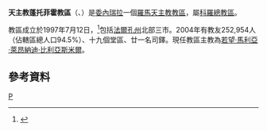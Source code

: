 {{Infobox Roman Catholic diocese
|Roman Catholic Diocese of = 天主教蓬托菲霍教區
|Latin name of diocese = Dioecesis Punctifixensis
|image =
|caption =
|location = [[委內瑞拉|委內瑞拉]]
|territory = [[法爾孔州|法爾孔州]]北部三市
|population = 252,954
|rite = 拉丁禮
|patron = 
|province = 科羅
|established = 1997年
|cathedral = 科羅莫托聖母主教座堂
|副主教座堂 =
|leadership = 主教
|website =
|教宗 = 
|metropolitan =
|ordinary = 若望·馬利亞·萊昂納迪·比利亞斯米爾
|coadjutor bishop = 
|emeritus = 
}}

'''天主教蓬托菲霍教區'''（{{lang-la|Dioecesis Punctifixensis}}、{{lang-es|Diócesis de Maracay}}）是[[委內瑞拉|委內瑞拉]]一個[[羅馬天主教|羅馬天主教]][[教區|教區]]，屬[[天主教科羅總教區|科羅總教區]]。

教區成立於1997年7月12日，<ref>{{Cite web |url=http://www.vatican.va/holy_father/john_paul_ii/apost_constitutions/documents/hf_jp-ii_apc_19970712_punctifixensis_lt.html |title=升為教區的宗座憲令 |access-date=2013-06-12 |archive-date=2014-05-18 |archive-url=https://web.archive.org/web/20140518002908/http://www.vatican.va/holy_father/john_paul_ii/apost_constitutions/documents/hf_jp-ii_apc_19970712_punctifixensis_lt.html |dead-url=no }}</ref>包括[[法爾孔州|法爾孔州]]北部三市。2004年有教友252,954人（佔轄區總人口94.5%）、十九個堂區、廿一名司鐸。現任教區主教為[[若望·馬利亞·萊昂納迪·比利亞斯米爾|若望·馬利亞·萊昂納迪·比利亞斯米爾]]。

==參考資料==
{{reflist}}
{{委內瑞拉天主教教區}}
[[Category:委內瑞拉天主教教區|P]]